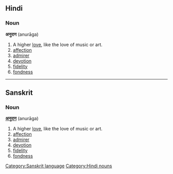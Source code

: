 ==Hindi==
===Noun===
'''अनुराग''' (anurāga)
#A higher [[love]], like the love of music or art.
#[[affection]]
#[[admirer]]
#[[devotion]]
#[[fidelity]]
#[[fondness]]
----
==Sanskrit==
===Noun===
'''[[अनुराग]]''' (anurāga)
#A higher [[love]], like the love of music or art.
#[[affection]]
#[[admirer]]
#[[devotion]]
#[[fidelity]]
#[[fondness]]
[[Category:Sanskrit language]]
[[Category:Hindi nouns]]